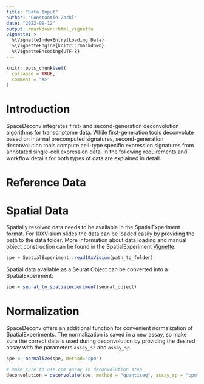 ```yaml
---
title: "Data Input"
author: "Constantin Zackl"
date: "2022-09-12"
output: rmarkdown::html_vignette
vignette: >
  %\VignetteIndexEntry{Loading Data}
  %\VignetteEngine{knitr::rmarkdown}
  %\VignetteEncoding{UTF-8}
---
```

```r
knitr::opts_chunk$set(
  collapse = TRUE, 
  comment = "#>"
)
```

# Introduction 
SpaceDeconv integrates first- and second-generation deconvolution algorithms for transcriptome data. While first-generation tools deconvolute based on internal precomputed signatures, second-generation deconvolution tools compute cell-type specific expression signatures from annotated single-cell expression data. In the following requirements and workflow details for both types of data are explained in detail.

# Reference Data

# Spatial Data
Spatially resolved data needs to be available in the SpatialExperiment format. For 10XVisium slides the data can be loaded easily by providing the path to the data folder. More information about data loading and manual object construction can be found in the SpatialExperiment [Vignette](https://bioconductor.org/packages/release/bioc/vignettes/SpatialExperiment/inst/doc/SpatialExperiment.html).

```r
spe = SpatialExperiment::read10xVisium(path_to_folder)
```

Spatial data available as a Seurat Object can be converted into a SpatialExperiment:

```r
spe = seurat_to_spatialexperiment(seurat_object)
```

# Normalization
SpaceDeconv offers an additional function for convenient normalization of SpatialExperiments. The normalization is saved in a new assay, so make sure the correct data is used during deconvolution by providing the desired assay with the parameters `assay_sc` and `assay_sp`.

```r
spe <- normalize(spe, method="cpm")

# make sure to use cpm assay in deconvolution step
deconvolution = deconvolute(spe, method = "quantiseq", assay_sp = "cpm")
```

